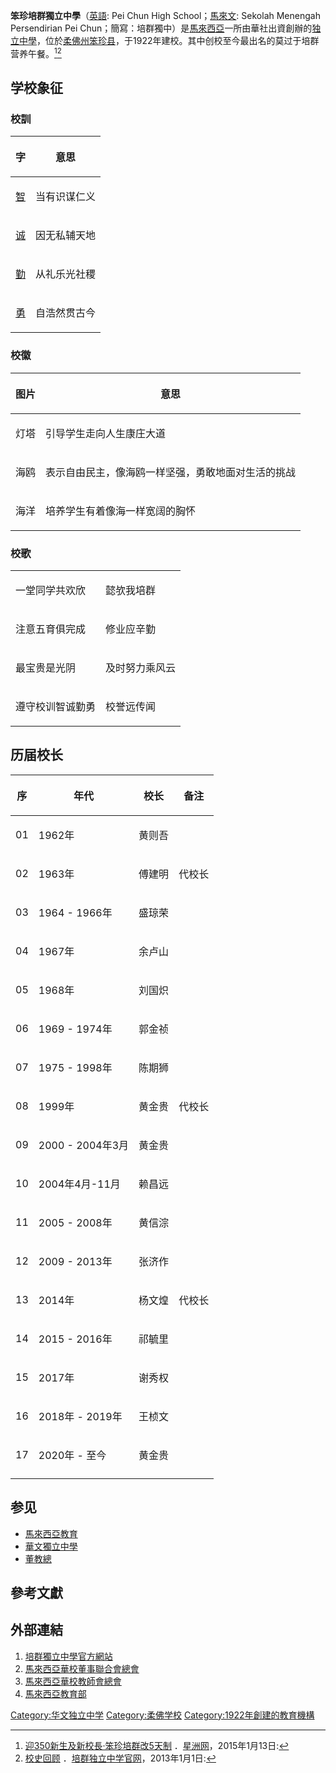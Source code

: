 {{Infobox_School
| name = 笨珍培群獨立中學
| native_name = Pei Chun High School
| image =Pei Chun High School.jpg
| motto = 智 诚 勤 勇
| established = 1922年創立培群學校<br />1962年改制成[[私立中學|私立中學]]
| type = [[華文獨立中學|華文獨立中學]]
| district = {{flagicon|MAS}}[[柔佛|柔佛]][[笨珍县|笨珍县]][[小笨珍|小笨珍]]的大笨珍
| principal = 黄金贵
| faculty =
| staff =
| students =
| colors =
| magazine =《培中人》
| address = Pontian Besar, 82000 [[Pontian|Pontian]],[[Johor|Johor]],[[Malaysia|Malaysia]].
| coordinates = {{coord|1.50344|N|103.38519|E|display=inline,title}}
| website        =[http://www.peichunhs.edu.my/v2/ 笨珍培群独立中学资讯网]
|grades = 初中(三年),高中(三年)|telephone=}}

'''笨珍培群獨立中學'''（[[英語|英語]]: Pei Chun High School；[[馬來文|馬來文]]: Sekolah Menengah Persendirian Pei Chun；簡寫：培群獨中）是[[馬來西亞|馬來西亞]]一所由華社出資創辦的[[獨立中學|独立中學]]，位於[[柔佛州|柔佛州]][[笨珍县|笨珍县]]，于1922年建校。其中创校至今最出名的莫过于培群营养午餐。<ref>[http://mykampung.sinchew.com.my/node/339809 迎350新生及新校長‧笨珍培群改5天制] {{Wayback|url=http://mykampung.sinchew.com.my/node/339809 |date=20160129111258 }}．[[星洲网|星洲网]]，2015年1月13日:</ref><ref>[http://www.peichunhs.edu.my/v2/index.php/intro/history 校史回顾] {{Wayback|url=http://www.peichunhs.edu.my/v2/index.php/intro/history |date=20210226120808 }}．[[培群独立中学官网|培群独立中学官网]]，2013年1月1日:</ref>

==学校象征==
===校訓===
{| class="wikitable"
!字
!意思
|-
|[[智慧|智]]
|当有识谋仁义
|-
|[[誠信|诚]]
|因无私辅天地
|-
|[[勤劳|勤]]
|从礼乐光社稷
|-
|[[勇氣|勇]]
|自浩然贯古今
|}

===校徽===
{| class="wikitable"
!图片
!意思
|-
|灯塔
|引导学生走向人生康庄大道
|-
|海鸥
|表示自由民主，像海鸥一样坚强，勇敢地面对生活的挑战
|-
|海洋
|培养学生有着像海一样宽阔的胸怀
|}

===校歌===
{|
|一堂同学共欢欣
|懿欤我培群
|-
|注意五育俱完成
|修业应辛勤
|-
|最宝贵是光阴
|及时努力乘风云
|-
|遵守校训智诚勤勇
|校誉远传闻
|}

==历届校长==

{| class="wikitable sortable mw-collapsible"
|-
! 序 !! 年代 !! 校长
!备注
|-
| 01 || 1962年 || 黄则吾
|
|-
|02
|1963年
|傅建明
|代校长
|-
|03
|1964 - 1966年
|盛琼荣
|
|-
|04
|1967年
|余卢山
|
|-
|05
|1968年
|刘国炽
|
|-
|06
|1969 - 1974年
|郭金祯
|
|-
|07
|1975 - 1998年
|陈期狮
|
|-
|08
|1999年
|黄金贵
|代校长
|-
|09
|2000 - 2004年3月
|黄金贵
|
|-
|10
|2004年4月-11月
|赖昌远
|
|-
|11
|2005 - 2008年
|黄信淙
|
|-
|12
|2009 - 2013年
|张济作
|
|-
|13
|2014年
|杨文煌
|代校长
|-
|14|| 2015 - 2016年 || 祁毓里
|
|-
|15
|2017年
|谢秀权
|
|-
|16
|2018年 - 2019年
|王桢文
|
|-
|17
|2020年 - 至今
|黄金贵
|
|-
|}

== 参见 ==
* [[馬來西亞教育|馬來西亞教育]]
* [[华文独立中学|華文獨立中學]]
* [[董教總|董教總]]

==  參考文獻  ==
{{Reflist|2}}

==外部連結==

#[http://www.peichunhs.edu.my/v2/ 培群獨立中學官方網站] {{Wayback|url=http://www.peichunhs.edu.my/v2/ |date=20210226122951 }} {{zh}}
#[HTTP://www.djz.edu.my 馬來西亞華校董事聯合會總會] {{Wayback|url=http://www.djz.edu.my/ |date=20200621092541 }} {{zh}}
#[https://web.archive.org/web/20170201235512/http://web.jiaozong.org.my/ 馬來西亞華校教師會總會] {{zh}}
#[https://web.archive.org/web/20161211060452/http://moe.gov.my/en/home 馬來西亞教育部] {{en}}

{{马来西亚华文独中}}

[[Category:华文独立中学|Category:华文独立中学]]
[[Category:柔佛学校|Category:柔佛学校]]
[[Category:1922年創建的教育機構|Category:1922年創建的教育機構]]